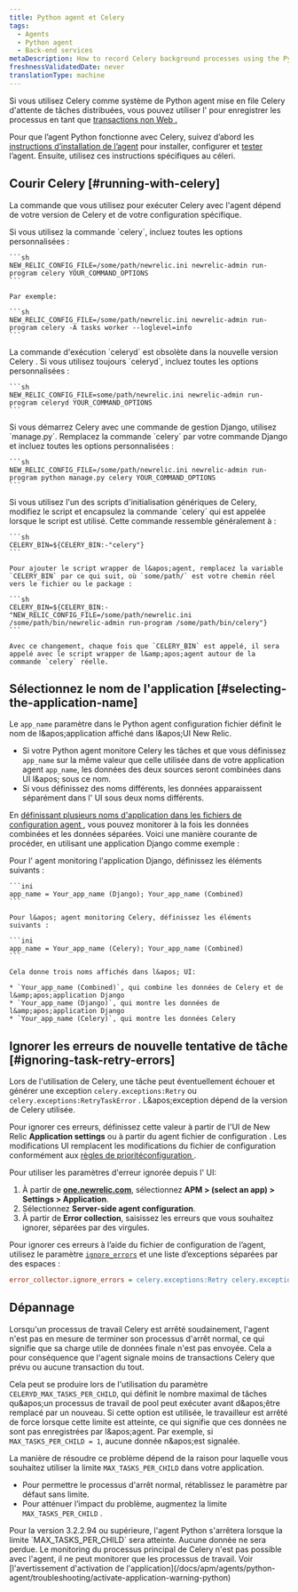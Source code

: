 ```yaml
---
title: Python agent et Celery
tags:
  - Agents
  - Python agent
  - Back-end services
metaDescription: How to record Celery background processes using the Python agent.
freshnessValidatedDate: never
translationType: machine
---
```


Si vous utilisez Celery comme système de Python agent mise en file Celery d&apos;attente de tâches distribuées, vous pouvez utiliser l&apos; pour enregistrer les processus en tant que [transactions non Web .](/docs/apm/transactions/intro-transactions/monitor-background-processes-other-non-web-transactions)

Pour que l’agent Python fonctionne avec Celery, suivez d’abord les [instructions d’installation de l’agent](/docs/agents/python-agent/installation-and-configuration/python-agent-installation) pour installer, configurer et [tester](/docs/agents/python-agent/installation-and-configuration/testing-python-agent) l’agent. Ensuite, utilisez ces instructions spécifiques au céleri.

## Courir Celery [#running-with-celery]

La commande que vous utilisez pour exécuter Celery avec l&apos;agent dépend de votre version de Celery et de votre configuration spécifique.

<CollapserGroup>
  <Collapser id="run-celery-celery" title="céleri">
    Si vous utilisez la commande `celery`, incluez toutes les options personnalisées :

    ```sh
    NEW_RELIC_CONFIG_FILE=/some/path/newrelic.ini newrelic-admin run-program celery YOUR_COMMAND_OPTIONS
    ```

    Par exemple:

    ```sh
    NEW_RELIC_CONFIG_FILE=/some/path/newrelic.ini newrelic-admin run-program celery -A tasks worker --loglevel=info
    ```
  </Collapser>

  <Collapser id="run-celery-celeryd" title="céleri">
    La commande d&apos;exécution `celeryd` est obsolète dans la nouvelle version Celery . Si vous utilisez toujours `celeryd`, incluez toutes les options personnalisées :

    ```sh
    NEW_RELIC_CONFIG_FILE=some/path/newrelic.ini newrelic-admin run-program celeryd YOUR_COMMAND_OPTIONS
    ```
  </Collapser>

  <Collapser id="run-celery-django" title="Django">
    Si vous démarrez Celery avec une commande de gestion Django, utilisez `manage.py`. Remplacez la commande `celery` par votre commande Django et incluez toutes les options personnalisées :

    ```sh
    NEW_RELIC_CONFIG_FILE=/some/path/newrelic.ini newrelic-admin run-program python manage.py celery YOUR_COMMAND_OPTIONS
    ```
  </Collapser>

  <Collapser id="run-celery-initd" title="Script d'initialisation">
    Si vous utilisez l&apos;un des scripts d&apos;initialisation génériques de Celery, modifiez le script et encapsulez la commande `celery` qui est appelée lorsque le script est utilisé. Cette commande ressemble généralement à :

    ```sh
    CELERY_BIN=${CELERY_BIN:-"celery"}
    ```

    Pour ajouter le script wrapper de l&apos;agent, remplacez la variable `CELERY_BIN` par ce qui suit, où `some/path/` est votre chemin réel vers le fichier ou le package :

    ```sh
    CELERY_BIN=${CELERY_BIN:-"NEW_RELIC_CONFIG_FILE=/some/path/newrelic.ini /some/path/bin/newrelic-admin run-program /some/path/bin/celery"}
    ```

    Avec ce changement, chaque fois que `CELERY_BIN` est appelé, il sera appelé avec le script wrapper de l&amp;apos;agent autour de la commande `celery` réelle.
  </Collapser>
</CollapserGroup>

## Sélectionnez le nom de l&apos;application [#selecting-the-application-name]

Le `app_name` paramètre dans le Python agent configuration fichier définit le nom de l&amp;apos;application affiché dans l&amp;apos;UI New Relic.

* Si votre Python agent monitore Celery les tâches et que vous définissez `app_name` sur la même valeur que celle utilisée dans de votre application agent `app_name`, les données des deux sources seront combinées dans UI l&amp;apos; sous ce nom.
* Si vous définissez des noms différents, les données apparaissent séparément dans l&apos; UI sous deux noms différents.

En [définissant plusieurs noms d&apos;application dans les fichiers de configuration agent ](/docs/agents/manage-apm-agents/app-naming/use-multiple-names-app), vous pouvez monitorer à la fois les données combinées et les données séparées. Voici une manière courante de procéder, en utilisant une application Django comme exemple :

<CollapserGroup>
  <Collapser id="multiple-app-names" title="Utilisation de plusieurs noms d'application">
    Pour l&apos; agent monitoring l&apos;application Django, définissez les éléments suivants :

    ```ini
    app_name = Your_app_name (Django); Your_app_name (Combined)
    ```

    Pour l&apos; agent monitoring Celery, définissez les éléments suivants :

    ```ini
    app_name = Your_app_name (Celery); Your_app_name (Combined)
    ```

    Cela donne trois noms affichés dans l&apos; UI:

    * `Your_app_name (Combined)`, qui combine les données de Celery et de l&amp;apos;application Django
    * `Your_app_name (Django)`, qui montre les données de l&amp;apos;application Django
    * `Your_app_name (Celery)`, qui montre les données Celery
  </Collapser>
</CollapserGroup>

## Ignorer les erreurs de nouvelle tentative de tâche [#ignoring-task-retry-errors]

Lors de l&apos;utilisation de Celery, une tâche peut éventuellement échouer et générer une exception `celery.exceptions:Retry` ou `celery.exceptions:RetryTaskError` . L&amp;apos;exception dépend de la version de Celery utilisée.

Pour ignorer ces erreurs, définissez cette valeur à partir de l&apos;UI de New Relic <DNT>**Application settings**</DNT> ou à partir du agent fichier de configuration . Les modifications UI remplacent les modifications du fichier de configuration conformément aux [règles de prioritéconfiguration ](/docs/agents/python-agent/installation-configuration/python-agent-configuration#options).

Pour utiliser les paramètres d&apos;erreur ignorée depuis l&apos; UI:

1. À partir de <DNT>**[one.newrelic.com](https://one.newrelic.com/all-capabilities)**</DNT>, sélectionnez <DNT>**APM &gt; (select an app) &gt; Settings &gt; Application**</DNT>.
2. Sélectionnez <DNT>**Server-side agent configuration**</DNT>.
3. À partir de <DNT>**Error collection**</DNT>, saisissez les erreurs que vous souhaitez ignorer, séparées par des virgules.

Pour ignorer ces erreurs à l’aide du fichier de configuration de l’agent, utilisez le paramètre [`ignore_errors`](/docs/agents/python-agent/installation-configuration/python-agent-configuration#error-ignore) et une liste d’exceptions séparées par des espaces :

```ini
error_collector.ignore_errors = celery.exceptions:Retry celery.exceptions:RetryTaskError
```

## Dépannage

Lorsqu&apos;un processus de travail Celery est arrêté soudainement, l&apos;agent n&apos;est pas en mesure de terminer son processus d&apos;arrêt normal, ce qui signifie que sa charge utile de données finale n&apos;est pas envoyée. Cela a pour conséquence que l&apos;agent signale moins de transactions Celery que prévu ou aucune transaction du tout.

Cela peut se produire lors de l&apos;utilisation du paramètre `CELERYD_MAX_TASKS_PER_CHILD`, qui définit le nombre maximal de tâches qu&amp;apos;un processus de travail de pool peut exécuter avant d&amp;apos;être remplacé par un nouveau. Si cette option est utilisée, le travailleur est arrêté de force lorsque cette limite est atteinte, ce qui signifie que ces données ne sont pas enregistrées par l&amp;apos;agent. Par exemple, si `MAX_TASKS_PER_CHILD = 1`, aucune donnée n&amp;apos;est signalée.

La manière de résoudre ce problème dépend de la raison pour laquelle vous souhaitez utiliser la limite `MAX_TASKS_PER_CHILD` dans votre application.

* Pour permettre le processus d&apos;arrêt normal, rétablissez le paramètre par défaut sans limite.
* Pour atténuer l’impact du problème, augmentez la limite `MAX_TASKS_PER_CHILD` .

<Callout variant="important">
  Pour la version 3.2.2.94 ou supérieure, l&apos;agent Python s&apos;arrêtera lorsque la limite `MAX_TASKS_PER_CHILD` sera atteinte. Aucune donnée ne sera perdue.
</Callout>

<Callout variant="important">
  Le monitoring du processus principal de Celery n&apos;est pas possible avec l&apos;agent, il ne peut monitorer que les processus de travail. Voir [l&apos;avertissement d&apos;activation de l&apos;application](/docs/apm/agents/python-agent/troubleshooting/activate-application-warning-python)
</Callout>